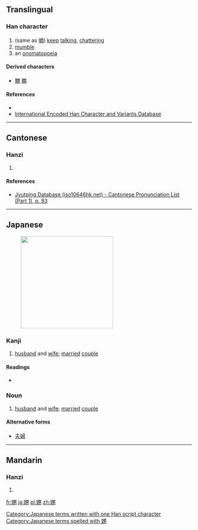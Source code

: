 {{also|嬲|喃}}
==Translingual==

===Han character===
{{Han char|rn=38|rad=女|as=07|sn=10|four=|canj=女田大尸 (VWKS)|ids=⿰[[女]][[男]]}}

# (same as [[喃]]) [[keep]] [[talking]], [[chatter]]ing
# [[mumble]]
# an [[onomatopoeia]]

====Derived characters====
* [[嬲]] [[嫐]]

====References====
* {{Han ref|kx=0262.180|dkj=06306|dj=0529.080|hdz=21051.090|uh=5A1A|ud=23066}}
*[http://chardb.iis.sinica.edu.tw/char/9763 International Encoded Han Character and Variants Database]

----

==Cantonese==

===Hanzi===
{{yue-hanzi|jyut=[[naam4]], [[laam4]]|y=naam4, laam4}}

# {{defn|lang=yue|sort=女07}}

====References====
* [http://www.iso10646hk.net/jp/document/download.jsp Jyutping Database (iso10646hk.net) - Cantonese Pronunciation List (Part 1), p. 93]

----

==Japanese==
[[File:Long Wedding Dress for Couple with Flowers.jpg|thumb|250px|{{lang|ja|娚}}]]

===Kanji===
{{ja-kanji|grade=9|rs=女07}}

# [[husband]] and [[wife]]; [[married]] [[couple]]

====Readings====
* {{ja-readings|on=[[なん]] (nan), [[のう]] (nō)|kun=[[めおと]] (meoto)}}

===Noun===
{{ja-noun|k|hira=めおと|rom=meoto}}

# [[husband]] and [[wife]]; [[married]] [[couple]]

====Alternative forms====
* [[夫婦]]

[[Category:Japanese terms written with one Han script character]]
[[Category:Japanese terms spelled with 娚]]
----

==Mandarin==

===Hanzi===
{{cmn-hanzi|pin=[[nán]] ([[nan2]])|wg=nan<sup>2</sup>}}

# {{defn|lang=cmn|sort=女07}}

[[fr:娚]]
[[ja:娚]]
[[pl:娚]]
[[zh:娚]]